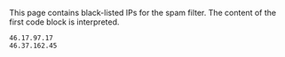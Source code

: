 
This page contains black-listed IPs for the spam filter.
The content of the first code block is interpreted.

<pre>
46.17.97.17
46.37.162.45
</pre>



{{TracNotice|{{PAGENAME}}}}